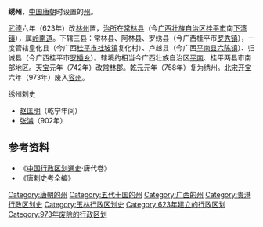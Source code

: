 '''绣州'''，[[中国|中国]][[唐朝|唐朝]]时设置的[[州|州]]。

[[武德|武德]]六年（623年）改[[林州_(武德)|林州]]置，[[治所|治所]]在[[常林县|常林县]]（今[[广西壮族自治区|广西壮族自治区]][[桂平市|桂平市]]南[[下湾镇|下湾镇]]），属[[岭南道|岭南道]]。下辖三县：常林县、阿林县、罗绣县（今广西桂平市[[罗秀镇_(桂平市)|罗秀镇]]），一度管辖皇化县（今广西[[桂平市|桂平市]][[社坡镇|社坡镇]]复化村）、卢越县（今广西[[平南县|平南县]][[六陈镇|六陈镇]]）、归诚县（今广西桂平市[[罗播乡|罗播乡]]）。辖境约相当今广西壮族自治区[[平南县|平南]]、桂平两县市南部地区。[[天宝_(唐朝)|天宝]]元年（742年）改[[常林郡|常林郡]]。[[乾元_(唐朝)|乾元]]元年（758年）复为绣州。[[北宋|北宋]][[开宝|开宝]]六年（973年）废入[[容州|容州]]。 

;绣州刺史
* [[赵匡明|赵匡明]]（乾宁年间）
* [[张濬|张濬]]（902年）

== 参考资料 ==
*《[[中国行政区划通史|中国行政区划通史]]·唐代卷》
*《唐刺史考全编》

{{唐朝行政區劃|nocat}}
{{十國行政區劃|nocat}}
{{广西行政区划小作品}}
{{DEFAULTSORT:X}}
[[Category:唐朝的州|Category:唐朝的州]]
[[Category:五代十国的州|Category:五代十国的州]]
[[Category:广西的州|Category:广西的州]]
[[Category:贵港行政区划史|Category:贵港行政区划史]]
[[Category:玉林行政区划史|Category:玉林行政区划史]]
[[Category:623年建立的行政区划|Category:623年建立的行政区划]]
[[Category:973年废除的行政区划|Category:973年废除的行政区划]]